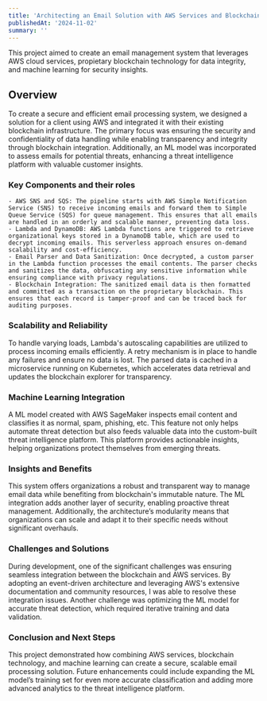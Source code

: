 ```yaml
---
title: 'Architecting an Email Solution with AWS Services and Blockchain'
publishedAt: '2024-11-02'
summary: ''
---
```


This project aimed to create an email management system that leverages AWS cloud services, 
propietary blockchain technology for data integrity, and machine learning for security insights.

## Overview

To create a secure and efficient email processing system, we designed a solution for a client using AWS 
and integrated it with their existing blockchain infrastructure. The primary focus was ensuring the security and confidentiality
of data handling while enabling transparency and integrity through blockchain integration. Additionally, an ML model was incorporated 
to assess emails for potential threats, enhancing a threat intelligence platform with valuable customer insights.

### Key Components and their roles
    - AWS SNS and SQS: The pipeline starts with AWS Simple Notification Service (SNS) to receive incoming emails and forward them to Simple Queue Service (SQS) for queue management. This ensures that all emails are handled in an orderly and scalable manner, preventing data loss.
    - Lambda and DynamoDB: AWS Lambda functions are triggered to retrieve organizational keys stored in a DynamoDB table, which are used to decrypt incoming emails. This serverless approach ensures on-demand scalability and cost-efficiency.
    - Email Parser and Data Sanitization: Once decrypted, a custom parser in the Lambda function processes the email contents. The parser checks and sanitizes the data, obfuscating any sensitive information while ensuring compliance with privacy regulations.
    - Blockchain Integration: The sanitized email data is then formatted and committed as a transaction on the proprietary blockchain. This ensures that each record is tamper-proof and can be traced back for auditing purposes.

### Scalability and Reliability
To handle varying loads, Lambda's autoscaling capabilities are utilized to process incoming emails efficiently. A retry mechanism is in place to handle any failures and ensure no data is lost. The parsed data is cached in a microservice running on Kubernetes, which accelerates data retrieval and updates the blockchain explorer for transparency.

### Machine Learning Integration
A ML model created with AWS SageMaker inspects email content and classifies it as normal, spam, phishing, etc. This feature not only helps automate threat detection but also feeds valuable data into the custom-built threat intelligence platform. This platform provides actionable insights, helping organizations protect themselves from emerging threats.

### Insights and Benefits
This system offers organizations a robust and transparent way to manage email data while benefiting from blockchain's immutable nature. The ML integration adds another layer of security, enabling proactive threat management. Additionally, the architecture’s modularity means that organizations can scale and adapt it to their specific needs without significant overhauls.

### Challenges and Solutions
During development, one of the significant challenges was ensuring seamless integration between the blockchain and AWS services. By adopting an event-driven architecture and leveraging AWS's extensive documentation and community resources, I was able to resolve these integration issues. Another challenge was optimizing the ML model for accurate threat detection, which required iterative training and data validation.

### Conclusion and Next Steps
This project demonstrated how combining AWS services, blockchain technology, and machine learning can create a secure, scalable email processing solution. Future enhancements could include expanding the ML model’s training set for even more accurate classification and adding more advanced analytics to the threat intelligence platform.
